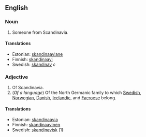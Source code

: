==English==
===Noun===

#Someone from Scandinavia.

====Translations====
*Estonian: [[skandinaavlane]]
*Finnish: [[skandinaavi]]
*Swedish: [[skandinav]] ''c''

===Adjective===

#Of Scandinavia.
#(''Of a language'') Of the North Germanic family to which [[Swedish]], [[Norwegian]], [[Danish]], [[Icelandic]], and [[Faeroese]] belong.

====Translations====
*Estonian: [[skandinaavia]]
*Finnish: [[skandinaavinen]]
*Swedish: [[skandinavisk]] (1)